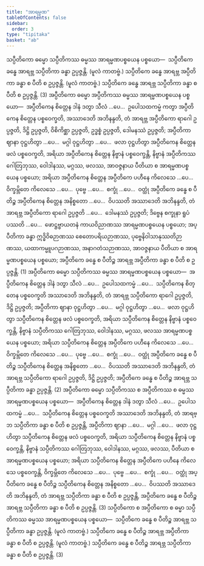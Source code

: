 ```yaml
---
title: "အာရမ္မဏ"
tableOfContents: false
sidebar:
  order: 3
type: "tipitaka"
basket: "ab"
---
```



<DynamicBreadcrumb />

<Division number="150">

<Paragraph number="4402">
သပ္ပီတိကော ဓမ္မော သပ္ပီတိကဿ ဓမ္မဿ အာရမ္မဏပစ္စယေန ပစ္စယော—  သပ္ပီတိကေ ခန္ဓေ အာရဗ္ဘ သပ္ပီတိကာ ခန္ဓာ ဥပ္ပဇ္ဇန္တိ. (မူလံ ကာတဗ္ဗံ.) သပ္ပီတိကေ ခန္ဓေ အာရဗ္ဘ အပ္ပီတိကာ ခန္ဓာ စ ပီတိ စ ဥပ္ပဇ္ဇန္တိ. (မူလံ ကာတဗ္ဗံ.) သပ္ပီတိကေ ခန္ဓေ အာရဗ္ဘ သပ္ပီတိကာ ခန္ဓာ စ ပီတိ စ ဥပ္ပဇ္ဇန္တိ. (3)
</Paragraph>

</Division>
<Division number="151">

<Paragraph number="4403">
အပ္ပီတိကော ဓမ္မော အပ္ပီတိကဿ ဓမ္မဿ အာရမ္မဏပစ္စယေန ပစ္စယော—  အပ္ပီတိကေန စိတ္တေန ဒါနံ ဒတွာ သီလံ …ပေ…  ဥပေါသထကမ္မံ ကတွာ အပ္ပီတိကေန စိတ္တေန ပစ္စဝေက္ခတိ, အဿာဒေတိ အဘိနန္ဒတိ, တံ အာရဗ္ဘ အပ္ပီတိကော ရာဂေါ ဥပ္ပဇ္ဇတိ, ဒိဋ္ဌိ ဥပ္ပဇ္ဇတိ, ဝိစိကိစ္ဆာ ဥပ္ပဇ္ဇတိ, ဥဒ္ဓစ္စံ ဥပ္ပဇ္ဇတိ, ဒေါမနဿံ ဥပ္ပဇ္ဇတိ; အပ္ပီတိကာ ဈာနာ ဝုဋ္ဌဟိတွာ …ပေ…  မဂ္ဂါ ဝုဋ္ဌဟိတွာ …ပေ…  ဖလာ ဝုဋ္ဌဟိတွာ အပ္ပီတိကေန စိတ္တေန ဖလံ ပစ္စဝေက္ခတိ, အရိယာ အပ္ပီတိကေန စိတ္တေန နိဗ္ဗာနံ ပစ္စဝေက္ခန္တိ, နိဗ္ဗာနံ အပ္ပီတိကဿ ဂေါတြဘုဿ, ဝေါဒါနဿ, မဂ္ဂဿ, ဖလဿ, အာဝဇ္ဇနာယ ပီတိယာ စ အာရမ္မဏပစ္စယေန ပစ္စယော; အရိယာ အပ္ပီတိကေန စိတ္တေန အပ္ပီတိကေ ပဟီနေ ကိလေသေ …ပေ…  ဝိက္ခမ္ဘိတေ ကိလေသေ …ပေ…  ပုဗ္ဗေ …ပေ…  စက္ခုံ …ပေ…  ဝတ္ထုံ အပ္ပီတိကေ ခန္ဓေ စ ပီတိဉ္စ အပ္ပီတိကေန စိတ္တေန အနိစ္စတော …ပေ…  ဝိပဿတိ အဿာဒေတိ အဘိနန္ဒတိ, တံ အာရဗ္ဘ အပ္ပီတိကော ရာဂေါ ဥပ္ပဇ္ဇတိ …ပေ…  ဒေါမနဿံ ဥပ္ပဇ္ဇတိ; ဒိဗ္ဗေန စက္ခုနာ ရူပံ ပဿတိ …ပေ…  ဖောဋ္ဌဗ္ဗာယတနံ ကာယဝိညာဏဿ အာရမ္မဏပစ္စယေန ပစ္စယော; အပ္ပီတိကာ ခန္ဓာ ဣဒ္ဓိဝိဓဉာဏဿ စေတောပရိယဉာဏဿ, ပုဗ္ဗေနိဝါသာနုဿတိဉာဏဿ, ယထာကမ္မူပဂဉာဏဿ, အနာဂတံသဉာဏဿ, အာဝဇ္ဇနာယ ပီတိယာ စ အာရမ္မဏပစ္စယေန ပစ္စယော; အပ္ပီတိကေ ခန္ဓေ စ ပီတိဉ္စ အာရဗ္ဘ အပ္ပီတိကာ ခန္ဓာ စ ပီတိ စ ဥပ္ပဇ္ဇန္တိ. (1)
</Paragraph>

<Paragraph number="4404">
အပ္ပီတိကော ဓမ္မော သပ္ပီတိကဿ ဓမ္မဿ အာရမ္မဏပစ္စယေန ပစ္စယော—  အပ္ပီတိကေန စိတ္တေန ဒါနံ ဒတွာ သီလံ …ပေ…  ဥပေါသထကမ္မံ …ပေ…  သပ္ပီတိကေန စိတ္တေန ပစ္စဝေက္ခတိ အဿာဒေတိ အဘိနန္ဒတိ, တံ အာရဗ္ဘ သပ္ပီတိကော ရာဂေါ ဥပ္ပဇ္ဇတိ, ဒိဋ္ဌိ ဥပ္ပဇ္ဇတိ; အပ္ပီတိကာ ဈာနာ ဝုဋ္ဌဟိတွာ …ပေ…  မဂ္ဂါ ဝုဋ္ဌဟိတွာ …ပေ…  ဖလာ ဝုဋ္ဌဟိတွာ သပ္ပီတိကေန စိတ္တေန ဖလံ ပစ္စဝေက္ခတိ, အရိယာ သပ္ပီတိကေန စိတ္တေန နိဗ္ဗာနံ ပစ္စဝေက္ခန္တိ, နိဗ္ဗာနံ သပ္ပီတိကဿ ဂေါတြဘုဿ, ဝေါဒါနဿ, မဂ္ဂဿ, ဖလဿ အာရမ္မဏပစ္စယေန ပစ္စယော; အရိယာ သပ္ပီတိကေန စိတ္တေန အပ္ပီတိကေ ပဟီနေ ကိလေသေ …ပေ…  ဝိက္ခမ္ဘိတေ ကိလေသေ …ပေ…  ပုဗ္ဗေ …ပေ…  စက္ခုံ …ပေ…  ဝတ္ထုံ အပ္ပီတိကေ ခန္ဓေ စ ပီတိဉ္စ သပ္ပီတိကေန စိတ္တေန အနိစ္စတော …ပေ…  ဝိပဿတိ အဿာဒေတိ အဘိနန္ဒတိ, တံ အာရဗ္ဘ သပ္ပီတိကော ရာဂေါ ဥပ္ပဇ္ဇတိ, ဒိဋ္ဌိ ဥပ္ပဇ္ဇတိ; အပ္ပီတိကေ ခန္ဓေ စ ပီတိဉ္စ အာရဗ္ဘ သပ္ပီတိကာ ခန္ဓာ ဥပ္ပဇ္ဇန္တိ. (2)
</Paragraph>

<Paragraph number="4405">
အပ္ပီတိကော ဓမ္မော သပ္ပီတိကဿ စ အပ္ပီတိကဿ စ ဓမ္မဿ အာရမ္မဏပစ္စယေန ပစ္စယော—  အပ္ပီတိကေန စိတ္တေန ဒါနံ ဒတွာ သီလံ …ပေ…  ဥပေါသထကမ္မံ …ပေ…  သပ္ပီတိကေန စိတ္တေန ပစ္စဝေက္ခတိ အဿာဒေတိ အဘိနန္ဒတိ, တံ အာရဗ္ဘ သပ္ပီတိကာ ခန္ဓာ စ ပီတိ စ ဥပ္ပဇ္ဇန္တိ, အပ္ပီတိကာ ဈာနာ …ပေ…  မဂ္ဂါ …ပေ…  ဖလာ ဝုဋ္ဌဟိတွာ သပ္ပီတိကေန စိတ္တေန ဖလံ ပစ္စဝေက္ခတိ, အရိယာ သပ္ပီတိကေန စိတ္တေန နိဗ္ဗာနံ ပစ္စဝေက္ခန္တိ, နိဗ္ဗာနံ သပ္ပီတိကဿ ဂေါတြဘုဿ, ဝေါဒါနဿ, မဂ္ဂဿ, ဖလဿ, ပီတိယာ စ အာရမ္မဏပစ္စယေန ပစ္စယော; အရိယာ သပ္ပီတိကေန စိတ္တေန အပ္ပီတိကေ ပဟီနေ ကိလေသေ ပစ္စဝေက္ခန္တိ, ဝိက္ခမ္ဘိတေ ကိလေသေ …ပေ…  ပုဗ္ဗေ …ပေ…  စက္ခုံ …ပေ…  ဝတ္ထုံ အပ္ပီတိကေ ခန္ဓေ စ ပီတိဉ္စ သပ္ပီတိကေန စိတ္တေန အနိစ္စတော …ပေ…  ဝိပဿတိ အဿာဒေတိ အဘိနန္ဒတိ, တံ အာရဗ္ဘ သပ္ပီတိကာ ခန္ဓာ စ ပီတိ စ ဥပ္ပဇ္ဇန္တိ, အပ္ပီတိကေ ခန္ဓေ စ ပီတိဉ္စ အာရဗ္ဘ သပ္ပီတိကာ ခန္ဓာ စ ပီတိ စ ဥပ္ပဇ္ဇန္တိ. (3)
</Paragraph>

</Division>
<Division number="152">

<Paragraph number="4406">
သပ္ပီတိကော စ အပ္ပီတိကော စ ဓမ္မာ သပ္ပီတိကဿ ဓမ္မဿ အာရမ္မဏပစ္စယေန ပစ္စယော—  သပ္ပီတိကေ ခန္ဓေ စ ပီတိဉ္စ အာရဗ္ဘ သပ္ပီတိကာ ခန္ဓာ ဥပ္ပဇ္ဇန္တိ. (မူလံ ကာတဗ္ဗံ.) သပ္ပီတိကေ ခန္ဓေ စ ပီတိဉ္စ အာရဗ္ဘ အပ္ပီတိကာ ခန္ဓာ စ ပီတိ စ ဥပ္ပဇ္ဇန္တိ.
</Paragraph>

<Paragraph number="4407">
(မူလံ ကာတဗ္ဗံ.) သပ္ပီတိကေ ခန္ဓေ စ ပီတိဉ္စ အာရဗ္ဘ သပ္ပီတိကာ ခန္ဓာ စ ပီတိ စ ဥပ္ပဇ္ဇန္တိ. (3)
</Paragraph>
</Division>